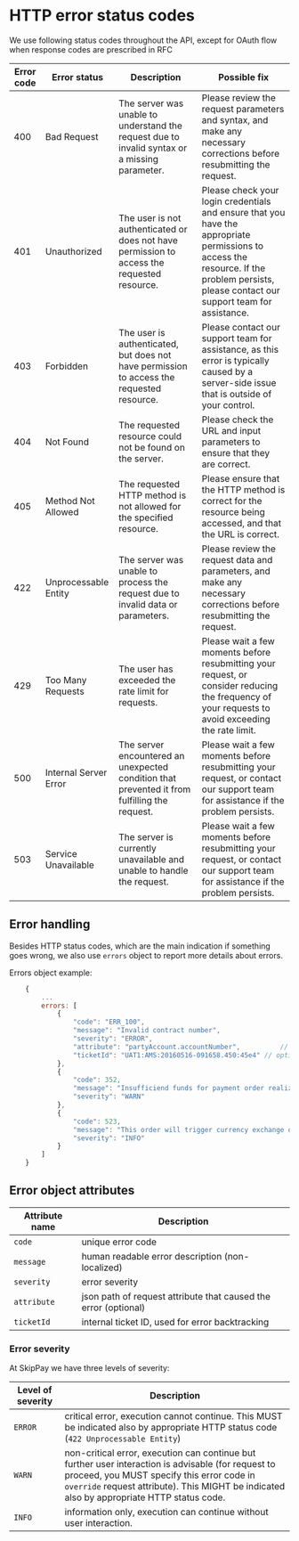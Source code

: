 # HTTP error status codes

We use following status codes throughout the API, except for OAuth flow when response codes are prescribed in RFC

| Error code | Error status | Description | Possible fix |
|--|--|--|--|
|  400| Bad Request | The server was unable to understand the request due to invalid syntax or a missing parameter. | Please review the request parameters and syntax, and make any necessary corrections before resubmitting the request. |
|  401| Unauthorized | The user is not authenticated or does not have permission to access the requested resource. | Please check your login credentials and ensure that you have the appropriate permissions to access the resource. If the problem persists, please contact our support team for assistance. |
|  403| Forbidden | The user is authenticated, but does not have permission to access the requested resource. | Please contact our support team for assistance, as this error is typically caused by a server-side issue that is outside of your control.
|  404| Not Found | The requested resource could not be found on the server.| Please check the URL and input parameters to ensure that they are correct.
|  405| Method Not Allowed | The requested HTTP method is not allowed for the specified resource. | Please ensure that the HTTP method is correct for the resource being accessed, and that the URL is correct.
|  422| Unprocessable Entity | The server was unable to process the request due to invalid data or parameters. | Please review the request data and parameters, and make any necessary corrections before resubmitting the request.
|  429| Too Many Requests | The user has exceeded the rate limit for requests. | Please wait a few moments before resubmitting your request, or consider reducing the frequency of your requests to avoid exceeding the rate limit.
|  500| Internal Server Error | The server encountered an unexpected condition that prevented it from fulfilling the request. | Please wait a few moments before resubmitting your request, or contact our support team for assistance if the problem persists.
|  503| Service Unavailable | The server is currently unavailable and unable to handle the request. | Please wait a few moments before resubmitting your request, or contact our support team for assistance if the problem persists. 

 
## Error handling

Besides HTTP status codes, which are the main indication if something goes wrong, we also use `errors` object to report more details about errors.

Errors object example:
```javascript
    {
        ...
        errors: [
            {
                "code": "ERR_100",
                "message": "Invalid contract number",
                "severity": "ERROR",
                "attribute": "partyAccount.accountNumber",          // optional
                "ticketId": "UAT1:AMS:20160516-091658.450:45e4" // optional
            },
            {
                "code": 352,
                "message": "Insufficiend funds for payment order realization",
                "severity": "WARN"
            },
            {
                "code": 523,
                "message": "This order will trigger currency exchange operation",
                "severity": "INFO"
            }
        ]
    }

   ```
 
## Error object attributes

| Attribute name | Description  |
|--|--|
| `code` | unique error code |
|`message`  | human readable error description (non-localized)  |
| `severity` | error severity  |
| `attribute` | json path of request attribute that caused the error (optional) |
| `ticketId` | internal ticket ID, used for error backtracking  |

### Error severity

At SkipPay we have three levels of severity:

| Level of severity | Description |
|--|--|
| `ERROR` | critical error, execution cannot continue. This MUST be indicated also by appropriate HTTP status code (`422 Unprocessable Entity`) |
| `WARN` | non-critical error, execution can continue but further user interaction is advisable (for request to proceed, you MUST specify this error code in `override` request attribute). This MIGHT be indicated also by appropriate HTTP status code. |
| `INFO` | information only, execution can continue without user interaction. |
